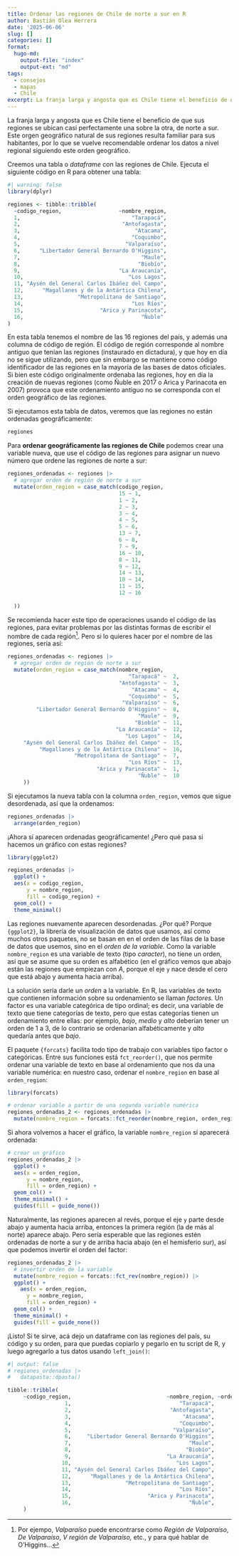 ```yaml
---
title: Ordenar las regiones de Chile de norte a sur en R
author: Bastián Olea Herrera
date: '2025-06-06'
slug: []
categories: []
format:
  hugo-md:
    output-file: "index"
    output-ext: "md"
tags:
  - consejos
  - mapas
  - Chile
excerpt: La franja larga y angosta que es Chile tiene el beneficio de que sus regiones se ubican casi perfectamente una sobre la otra, de norte a sur. Este orgen geográfico natural de sus regiones resulta familiar para sus habitantes, por lo que se vuelve recomendable ordenar los datos a nivel regional siguiendo este orden geográfico.
---
```


La franja larga y angosta que es Chile tiene el beneficio de que sus regiones se ubican casi perfectamente una sobre la otra, de norte a sur. Este orgen geográfico natural de sus regiones resulta familiar para sus habitantes, por lo que se vuelve recomendable ordenar los datos a nivel regional siguiendo este orden geográfico.

Creemos una tabla o _dataframe_ con las regiones de Chile. Ejecuta el siguiente código en R para obtener una tabla:

```r
#| warning: false
library(dplyr)
```


```r
regiones <- tibble::tribble(
  ~codigo_region,                  ~nombre_region,
  1,                                   "Tarapacá",
  2,                                "Antofagasta",
  3,                                    "Atacama",
  4,                                   "Coquimbo",
  5,                                 "Valparaíso",
  6,      "Libertador General Bernardo O'Higgins",
  7,                                      "Maule",
  8,                                     "Biobío",
  9,                               "La Araucanía",
  10,                                 "Los Lagos",
  11, "Aysén del General Carlos Ibáñez del Campo",
  12,      "Magallanes y de la Antártica Chilena",
  13,                 "Metropolitana de Santiago",
  14,                                  "Los Ríos",
  15,                        "Arica y Parinacota",
  16,                                     "Ñuble"
)
```

En esta tabla tenemos el nombre de las 16 regiones del país, y además una columna de código de región. El código de región corresponde al nombre antiguo que tenían las regiones (instaurado en dictadura), y que hoy en día no se sigue utilizando, pero que sin embargo se mantiene como código identificador de las regiones en la mayoría de las bases de datos oficiales. Si bien este código originalmente ordenaba las regiones, hoy en día la creación de nuevas regiones (como Ñuble en 2017 o Arica y Parinacota en 2007) provoca que este ordenamiento antiguo no se corresponda con el orden geográfico de las regiones.

Si ejecutamos esta tabla de datos, veremos que las regiones no están ordenadas geográficamente:

```r
regiones
```

Para **ordenar geográficamente las regiones de Chile** podemos crear una variable nueva, que use el código de las regiones para asignar un nuevo número que ordene las regiones de norte a sur:

```r
regiones_ordenadas <- regiones |> 
  # agregar orden de región de norte a sur
  mutate(orden_region = case_match(codigo_region,
                                   15 ~ 1,
                                   1 ~ 2,
                                   2 ~ 3,
                                   3 ~ 4,
                                   4 ~ 5,
                                   5 ~ 6,
                                   13 ~ 7,
                                   6 ~ 8,
                                   7 ~ 9,
                                   16 ~ 10,
                                   8 ~ 11,
                                   9 ~ 12,
                                   14 ~ 13,
                                   10 ~ 14,
                                   11 ~ 15,
                                   12 ~ 16
                                   
  ))
```

Se recomienda hacer este tipo de operaciones usando el código de las regiones, para evitar problemas por las distintas formas de escribir el nombre de cada región[^1]. Pero si lo quieres hacer por el nombre de las regiones, sería así:

```r
regiones_ordenadas <- regiones |> 
  # agregar orden de región de norte a sur
  mutate(orden_region = case_match(nombre_region,
                                      "Tarapacá" ~  2,
                                   "Antofagasta" ~  3,
                                       "Atacama" ~  4,
                                      "Coquimbo" ~  5,
                                    "Valparaíso" ~  6,
         "Libertador General Bernardo O'Higgins" ~  8,
                                         "Maule" ~  9,
                                        "Biobío" ~  11,
                                  "La Araucanía" ~  12,
                                     "Los Lagos" ~  14,
     "Aysén del General Carlos Ibáñez del Campo" ~  15,
          "Magallanes y de la Antártica Chilena" ~  16,
                     "Metropolitana de Santiago" ~  7,
                                      "Los Ríos" ~  13,
                            "Arica y Parinacota" ~  1,
                                         "Ñuble" ~  10
     ))
```


[^1]: Por ejempo, _Valparaíso_ puede encontrarse como _Región de Valparaíso_, _De Valparaíso_, _V región de Valparaíso,_ etc., y para qué hablar de O'Higgins...

Si ejecutamos la nueva tabla con la columna `orden_region`, vemos que sigue desordenada, así que la ordenamos:

```r
regiones_ordenadas |> 
  arrange(orden_region)
```

¡Ahora sí aparecen ordenadas geográficamente! ¿Pero qué pasa si hacemos un gráfico con estas regiones?

```r
library(ggplot2)

regiones_ordenadas |> 
  ggplot() +
  aes(x = codigo_region, 
      y = nombre_region, 
      fill = codigo_region) +
  geom_col() +
  theme_minimal()
```

Las regiones nuevamente aparecen desordenadas. ¿Por qué? Porque `{ggplot2}`, la librería de visualización de datos que usamos, así como muchos otros paquetes, no se basan en en el orden de las filas de la base de datos que usemos, sino en el _orden de la variable._ Como la variable `nombre_region` es una variable de texto (tipo _caracter_), no tiene un orden, así que se asume que su orden es alfabético (en el gráfico vemos que abajo están las regiones que empiezan con _A_, porque el eje `y` nace desde el cero que está abajo y aumenta hacia arriba).

La solución sería darle un _orden_ a la variable. En R, las variables de texto que contienen información sobre su ordenamiento se llaman _factores._ Un factor es una variable categórica de tipo ordinal; es decir, una variable de texto que tiene categorías de texto, pero que estas categorías tienen un ordenamiento entre ellas: por ejemplo, _bajo_, _medio_ y _alto_ deberían tener un orden de 1 a 3, de lo contrario se ordenarían alfabéticamente y _alto_ quedaría antes que _bajo_.

El paquete `{forcats}` facilita todo tipo de trabajo con variables tipo factor o categóricas. Entre sus funciones está `fct_reorder()`, que nos permite ordenar una variable de texto en base al ordenamiento que nos da una variable numérica: en nuestro caso, ordenar el `nombre_region` en base al `orden_region`:

```r
library(forcats)

# ordenar variable a partir de una segunda variable numérica
regiones_ordenadas_2 <- regiones_ordenadas |> 
  mutate(nombre_region = forcats::fct_reorder(nombre_region, orden_region))
```

Si ahora volvemos a hacer el gráfico, la variable `nombre_region` sí aparecerá ordenada:

```r
# crear un gráfico
regiones_ordenadas_2 |> 
  ggplot() +
  aes(x = orden_region,
      y = nombre_region, 
      fill = orden_region) +
  geom_col() +
  theme_minimal() +
  guides(fill = guide_none())
```

Naturalmente, las regiones aparecen al revés, porque el eje `y` parte desde abajo y aumenta hacia arriba, entonces la primera región (la de más al norte) aparece abajo. Pero sería esperable que las regiones estén ordenadas de norte a sur y de arriba hacia abajo (en el hemisferio sur), así que podemos invertir el orden del factor:

```r
regiones_ordenadas_2 |> 
  # invertir orden de la variable
  mutate(nombre_region = forcats::fct_rev(nombre_region)) |> 
  ggplot() +
    aes(x = orden_region,
      y = nombre_region, 
      fill = orden_region) +
  geom_col() +
  theme_minimal() +
  guides(fill = guide_none())

```

¡Listo! Si te sirve, acá dejo un dataframe con las regiones del país, su código y su orden, para que puedas copiarlo y pegarlo en tu script de R, y luego agregarlo a tus datos usando `left_join()`:

```r
#| output: false
# regiones_ordenadas |> 
#   datapasta::dpasta()

tibble::tribble(
     ~codigo_region,                              ~nombre_region, ~orden_region,
                  1,                                  "Tarapacá",             2,
                  2,                               "Antofagasta",             3,
                  3,                                   "Atacama",             4,
                  4,                                  "Coquimbo",             5,
                  5,                                "Valparaíso",             6,
                  6,     "Libertador General Bernardo O'Higgins",             8,
                  7,                                     "Maule",             9,
                  8,                                    "Biobío",            11,
                  9,                              "La Araucanía",            12,
                 10,                                 "Los Lagos",            14,
                 11, "Aysén del General Carlos Ibáñez del Campo",            15,
                 12,      "Magallanes y de la Antártica Chilena",            16,
                 13,                 "Metropolitana de Santiago",             7,
                 14,                                  "Los Ríos",            13,
                 15,                        "Arica y Parinacota",             1,
                 16,                                     "Ñuble",            10
     )
```

